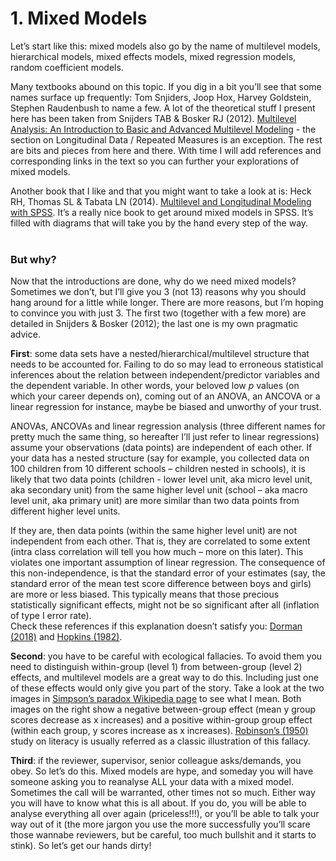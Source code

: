 # 1. Mixed Models       
Let’s start like this: mixed models also go by the name of multilevel models, hierarchical models, mixed effects models, mixed regression models, random coefficient models. 

Many textbooks abound on this topic. If you dig in a bit you’ll see that some names surface up frequently: Tom Snjiders, Joop Hox, Harvey Goldstein, Stephen Raudenbush to name a few. A lot of the theoretical stuff I present here has been taken from Snijders TAB & Bosker RJ (2012). [Multilevel Analysis: An Introduction to Basic and Advanced Multilevel Modeling](https://www.stats.ox.ac.uk/~snijders/mlbook.htm) - the section on Longitudinal Data / Repeated Measures is an exception. The rest are bits and pieces from here and there. With time I will add references and corresponding links in the text so you can further your explorations of mixed models.  

Another book that I like and that you might want to take a look at is: Heck RH, Thomas SL & Tabata LN (2014). [Multilevel and Longitudinal Modeling with SPSS](https://www.routledge.com/Multilevel-and-Longitudinal-Modeling-with-IBM-SPSS-2nd-Edition/Heck-Thomas-Tabata/p/book/9780415817110). It’s a really nice book to get around mixed models in SPSS. It’s filled with diagrams that will take you by the hand every step of the way.  
&nbsp; 
&nbsp;  

### But why?
Now that the introductions are done, why do we need mixed models? Sometimes we don't, but I’ll give you 3 (not 13) reasons why you should hang around for a little while longer. There are more reasons, but I’m hoping to convince you with just 3. The first two (together with a few more) are detailed in Snijders & Bosker (2012); the last one is my own pragmatic advice.  

**First**: some data sets have a nested/hierarchical/multilevel structure that needs to be accounted for. Failing to do so may lead to erroneous statistical inferences about the relation between independent/predictor variables and the dependent variable. In other words, your beloved low *p* values (on which your career depends on), coming out of an ANOVA, an ANCOVA or a linear regression for instance, maybe be biased and unworthy of your trust.  

ANOVAs, ANCOVAs and linear regression analysis (three different names for pretty much the same thing, so hereafter I’ll just refer to linear regressions) assume your observations (data points) are independent of each other. If your data has a nested structure (say for example, you collected data on 100 children from 10 different schools – children nested in schools), it is likely that two data points (children - lower level unit, aka micro level unit, aka secondary unit) from the same higher level unit (school – aka macro level unit, aka primary unit) are more similar than two data points from different higher level units.   

If they are, then data points (within the same higher level unit) are not independent from each other. That is, they are correlated to some extent (intra class correlation will tell you how much – more on this later). This violates one important assumption of linear regression. The consequence of this non-independence, is that the standard error of your estimates (say, the standard error of the mean test score difference between boys and girls) are more or less biased. This typically means that those precious statistically significant effects, might not be so significant after all (inflation of type I error rate).  
Check these references if this explanation doesn’t satisfy you: [Dorman (2018)](https://www.tandfonline.com/doi/abs/10.1080/01443410801954201) and [Hopkins (1982)](https://journals.sagepub.com/doi/10.3102/00028312019001005).  

**Second**: you have to be careful with ecological fallacies. To avoid them you need to distinguish within-group (level 1) from between-group (level 2) effects, and multilevel models are a great way to do this. Including just one of these effects would only give you part of the story. Take a look at the two images in [Simpson’s paradox Wikipedia page](https://en.wikipedia.org/wiki/Simpson%27s_paradox) to see what I mean. Both images on the right show a negative between-group effect (mean y group scores decrease as x increases) and a positive within-group group effect (within each group, y scores increase as x increases). [Robinson’s (1950)](https://www.jstor.org/stable/2087176?seq=1#page_scan_tab_contents) study on literacy is usually referred as a classic illustration of this fallacy.   
 
**Third**: if the reviewer, supervisor, senior colleague asks/demands, you obey. So let’s do this. Mixed models are hype, and someday you will have someone asking you to reanalyse ALL your data with a mixed model. Sometimes the call will be warranted, other times not so much. Either way you will have to know what this is all about. If you do, you will be able to analyse everything all over again (priceless!!!), or you’ll be able to talk your way out of it (the more jargon you use the more successfully you’ll scare those wannabe reviewers, but be careful, too much bullshit and it starts to stink). So let’s get our hands dirty!
